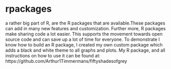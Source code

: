 # rpackages 

a rather big part of R, are the R packages that are available.These packages can add in many new features and customization. Further more, R packages make sharing code a lot easier. This supports the movement towards open source code and can save up a lot of time for everyone. To demonstrate I know how to build an R package, I created my own custom package which adds a black and white theme to all graphs and plots. My R package, and all instructions on how to use it can be found at: https://github.com/Arthur1Timmermans/fiftyshadesofgrey
